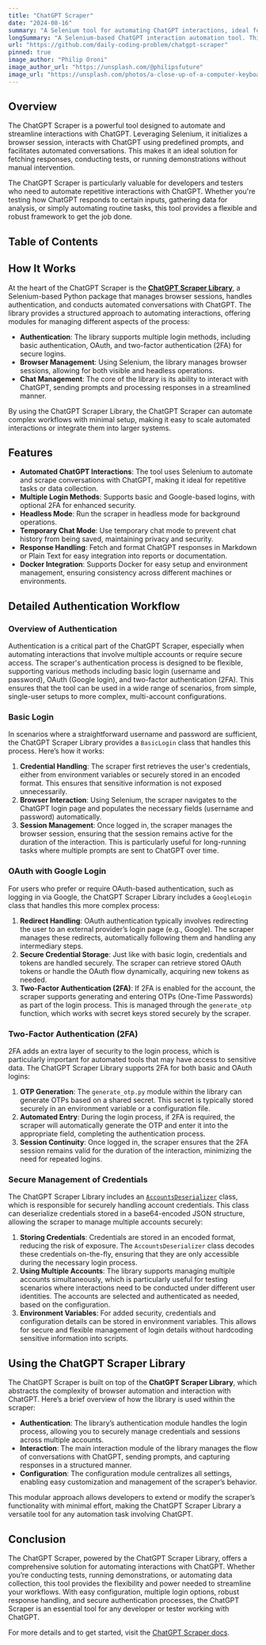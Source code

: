 ```yaml
---
title: "ChatGPT Scraper"
date: "2024-08-16"
summary: "A Selenium tool for automating ChatGPT interactions, ideal for fetching responses, testing, and demos through predefined prompts in a browser session."
longSummary: "A Selenium-based ChatGPT interaction automation tool. This script initializes a browser session, interacts with ChatGPT using predefined prompts, and facilitates automated conversations with ChatGPT. Ideal for fetching responses and conducting tests or demonstrations."
url: "https://github.com/daily-coding-problem/chatgpt-scraper"
pinned: true
image_author: "Philip Oroni"
image_author_url: "https://unsplash.com/@philipsfuture"
image_url: "https://unsplash.com/photos/a-close-up-of-a-computer-keyboard-with-a-number-on-it-Pl5rI5WbcCg"
---
```


## Overview

The ChatGPT Scraper is a powerful tool designed to automate and streamline interactions with ChatGPT. Leveraging Selenium, it initializes a browser session, interacts with ChatGPT using predefined prompts, and facilitates automated conversations. This makes it an ideal solution for fetching responses, conducting tests, or running demonstrations without manual intervention.

The ChatGPT Scraper is particularly valuable for developers and testers who need to automate repetitive interactions with ChatGPT. Whether you're testing how ChatGPT responds to certain inputs, gathering data for analysis, or simply automating routine tasks, this tool provides a flexible and robust framework to get the job done.

## Table of Contents

## How It Works

At the heart of the ChatGPT Scraper is the [**ChatGPT Scraper Library**](https://github.com/daily-coding-problem/chatgpt-scraper-lib), a Selenium-based Python package that manages browser sessions, handles authentication, and conducts automated conversations with ChatGPT. The library provides a structured approach to automating interactions, offering modules for managing different aspects of the process:

- **Authentication**: The library supports multiple login methods, including basic authentication, OAuth, and two-factor authentication (2FA) for secure logins.
- **Browser Management**: Using Selenium, the library manages browser sessions, allowing for both visible and headless operations.
- **Chat Management**: The core of the library is its ability to interact with ChatGPT, sending prompts and processing responses in a streamlined manner.

By using the ChatGPT Scraper Library, the ChatGPT Scraper can automate complex workflows with minimal setup, making it easy to scale automated interactions or integrate them into larger systems.

## Features

- **Automated ChatGPT Interactions**: The tool uses Selenium to automate and scrape conversations with ChatGPT, making it ideal for repetitive tasks or data collection.
- **Multiple Login Methods**: Supports basic and Google-based logins, with optional 2FA for enhanced security.
- **Headless Mode**: Run the scraper in headless mode for background operations.
- **Temporary Chat Mode**: Use temporary chat mode to prevent chat history from being saved, maintaining privacy and security.
- **Response Handling**: Fetch and format ChatGPT responses in Markdown or Plain Text for easy integration into reports or documentation.
- **Docker Integration**: Supports Docker for easy setup and environment management, ensuring consistency across different machines or environments.

## Detailed Authentication Workflow

### Overview of Authentication

Authentication is a critical part of the ChatGPT Scraper, especially when automating interactions that involve multiple accounts or require secure access. The scraper's authentication process is designed to be flexible, supporting various methods including basic login (username and password), OAuth (Google login), and two-factor authentication (2FA). This ensures that the tool can be used in a wide range of scenarios, from simple, single-user setups to more complex, multi-account configurations.

### Basic Login

In scenarios where a straightforward username and password are sufficient, the ChatGPT Scraper Library provides a `BasicLogin` class that handles this process. Here’s how it works:

1. **Credential Handling**: The scraper first retrieves the user's credentials, either from environment variables or securely stored in an encoded format. This ensures that sensitive information is not exposed unnecessarily.
2. **Browser Interaction**: Using Selenium, the scraper navigates to the ChatGPT login page and populates the necessary fields (username and password) automatically.
3. **Session Management**: Once logged in, the scraper manages the browser session, ensuring that the session remains active for the duration of the interaction. This is particularly useful for long-running tasks where multiple prompts are sent to ChatGPT over time.

### OAuth with Google Login

For users who prefer or require OAuth-based authentication, such as logging in via Google, the ChatGPT Scraper Library includes a `GoogleLogin` class that handles this more complex process:

1. **Redirect Handling**: OAuth authentication typically involves redirecting the user to an external provider’s login page (e.g., Google). The scraper manages these redirects, automatically following them and handling any intermediary steps.
2. **Secure Credential Storage**: Just like with basic login, credentials and tokens are handled securely. The scraper can retrieve stored OAuth tokens or handle the OAuth flow dynamically, acquiring new tokens as needed.
3. **Two-Factor Authentication (2FA)**: If 2FA is enabled for the account, the scraper supports generating and entering OTPs (One-Time Passwords) as part of the login process. This is managed through the `generate_otp` function, which works with secret keys stored securely by the scraper.

### Two-Factor Authentication (2FA)

2FA adds an extra layer of security to the login process, which is particularly important for automated tools that may have access to sensitive data. The ChatGPT Scraper Library supports 2FA for both basic and OAuth logins:

1. **OTP Generation**: The `generate_otp.py` module within the library can generate OTPs based on a shared secret. This secret is typically stored securely in an environment variable or a configuration file.
2. **Automated Entry**: During the login process, if 2FA is required, the scraper will automatically generate the OTP and enter it into the appropriate field, completing the authentication process.
3. **Session Continuity**: Once logged in, the scraper ensures that the 2FA session remains valid for the duration of the interaction, minimizing the need for repeated logins.

### Secure Management of Credentials

The ChatGPT Scraper Library includes an [`AccountsDeserializer`](https://github.com/daily-coding-problem/accounts-serializer) class, which is responsible for securely handling account credentials. This class can deserialize credentials stored in a base64-encoded JSON structure, allowing the scraper to manage multiple accounts securely:

1. **Storing Credentials**: Credentials are stored in an encoded format, reducing the risk of exposure. The `AccountsDeserializer` class decodes these credentials on-the-fly, ensuring that they are only accessible during the necessary login process.
2. **Using Multiple Accounts**: The library supports managing multiple accounts simultaneously, which is particularly useful for testing scenarios where interactions need to be conducted under different user identities. The accounts are selected and authenticated as needed, based on the configuration.
3. **Environment Variables**: For added security, credentials and configuration details can be stored in environment variables. This allows for secure and flexible management of login details without hardcoding sensitive information into scripts.

## Using the ChatGPT Scraper Library

The ChatGPT Scraper is built on top of the **ChatGPT Scraper Library**, which abstracts the complexity of browser automation and interaction with ChatGPT. Here’s a brief overview of how the library is used within the scraper:

- **Authentication**: The library’s authentication module handles the login process, allowing you to securely manage credentials and sessions across multiple accounts.
- **Interaction**: The main interaction module of the library manages the flow of conversations with ChatGPT, sending prompts, and capturing responses in a structured manner.
- **Configuration**: The configuration module centralizes all settings, enabling easy customization and management of the scraper’s behavior.

This modular approach allows developers to extend or modify the scraper’s functionality with minimal effort, making the ChatGPT Scraper Library a versatile tool for any automation task involving ChatGPT.

## Conclusion

The ChatGPT Scraper, powered by the ChatGPT Scraper Library, offers a comprehensive solution for automating interactions with ChatGPT. Whether you’re conducting tests, running demonstrations, or automating data collection, this tool provides the flexibility and power needed to streamline your workflows. With easy configuration, multiple login options, robust response handling, and secure authentication processes, the ChatGPT Scraper is an essential tool for any developer or tester working with ChatGPT.

For more details and to get started, visit the [ChatGPT Scraper docs](https://github.com/daily-coding-problem/chatgpt-scraper).
